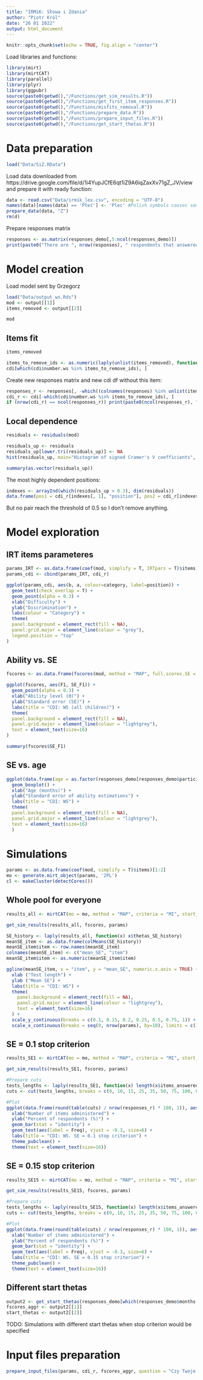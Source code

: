 ```yaml
---
title: "IRMiK: Słowa i Zdania"
author: "Piotr Król"
date: "26 01 2022"
output: html_document
---
```


```r
knitr::opts_chunk$set(echo = TRUE, fig.align = "center")
```

Load libraries and functions:

```r
library(mirt)
library(mirtCAT)
library(parallel)
library(plyr)
library(ggpubr)
source(paste0(getwd(),"/Functions/get_sim_results.R"))
source(paste0(getwd(),"/Functions/get_first_item_responses.R"))
source(paste0(getwd(),"/Functions/misfits_removal.R"))
source(paste0(getwd(),"/Functions/prepare_data.R"))
source(paste0(getwd(),"/Functions/prepare_input_files.R"))
source(paste0(getwd(),"/Functions/get_start_thetas.R"))
```

# Data preparation

```r
load("Data/SiZ.RData")
```

Load data downloaded from https://drive.google.com/file/d/1i4YupJCfE6qt1iZ9A6iqZaxXv71gZ_JV/view and prepare it with ready function: 

```r
data <- read.csv("Data/irmik_lex.csv", encoding = "UTF-8")
names(data)[names(data) == 'Płeć'] <- 'Plec' #Polish symbols causes some problems later when preparing data
prepare_data(data, "Z")
rm(d)
```

Prepare responses matrix

```r
responses <- as.matrix(responses_demo[,5:ncol(responses_demo)])
print(paste0("There are ", nrow(responses), " respondents that answered to ", ncol(responses), " items and there are ", length(which(is.na(responses))), " missing responses."))
```

# Model creation

Load model sent by Grzegorz

```r
load("Data/output_ws.Rds")
mod <- output[[1]]
items_removed <- output[[2]]
```

```r
mod
```

## Items fit

```r
items_removed
```

```r
items_to_remove_ids <- as.numeric(laply(unlist(items_removed), function(x) substr(x, 5, nchar(x))))
cdi[which(cdi$number.ws %in% items_to_remove_ids), ]
```

Create new responses matrix and new cdi df without this item:

```r
responses_r <- responses[, -which((colnames(responses) %in% unlist(items_removed)))]
cdi_r <- cdi[-which(cdi$number.ws %in% items_to_remove_ids), ]
if (nrow(cdi_r) == ncol(responses_r)) print(paste0(ncol(responses_r), " items left after removal."))
```

## Local dependence

```r
residuals <- residuals(mod)
```

```r
residuals_up <- residuals
residuals_up[lower.tri(residuals_up)] <- NA
hist(residuals_up, main="Histogram of signed Cramer's V coefficients", xlab= "Cramer's V")
```

```r
summary(as.vector(residuals_up))
```

The most highly dependent positions:

```r
indexes <- arrayInd(which(residuals_up > 0.3), dim(residuals))
data.frame(pos1 = cdi_r[indexes[, 1], "position"], pos2 = cdi_r[indexes[, 2], "position"], CramersV = residuals_up[indexes])
```

But no pair reach the threshold of 0.5 so I don't remove anything.

# Model exploration

## IRT items parameteres

```r
params_IRT <- as.data.frame(coef(mod, simplify = T, IRTpars = T)$items)[1:2]
params_cdi <- cbind(params_IRT, cdi_r)
```

```r
ggplot(params_cdi, aes(b, a, colour=category, label=position)) +
  geom_text(check_overlap = T) +
  geom_point(alpha = 0.3) +
  xlab("Difficulty") +
  ylab("Discrimination") +
  labs(colour = "Category") +
  theme(
  panel.background = element_rect(fill = NA),
  panel.grid.major = element_line(colour = "grey"),
  legend.position = "top"
)
```

## Ability vs. SE

```r
fscores <- as.data.frame(fscores(mod, method = "MAP", full.scores.SE = T))
```

```r
ggplot(fscores, aes(F1, SE_F1)) +
  geom_point(alpha = 0.3) +
  xlab("Ability level (Θ)") +
  ylab("Standard error (SE)") +
  labs(title = "CDI: WS (all children)") +
  theme(
  panel.background = element_rect(fill = NA),
  panel.grid.major = element_line(colour = "lightgrey"),
  text = element_text(size=16)
)
```

```r
summary(fscores$SE_F1)
```

## SE vs. age

```r
ggplot(data.frame(age = as.factor(responses_demo[responses_demo$participant %in% responses_demo$participant, ]$months), SE = fscores$SE_F1), aes(age, SE)) +
  geom_boxplot() +
  xlab("Age (months)") +
  ylab("Standard error of ability estimations") +
  labs(title = "CDI: WS") +
  theme(
  panel.background = element_rect(fill = NA),
  panel.grid.major = element_line(colour = "lightgrey"),
  text = element_text(size=16)
  )
```

# Simulations

```r
params <- as.data.frame(coef(mod, simplify = T)$items)[1:2]
mo <- generate.mirt_object(params, '2PL')
cl <- makeCluster(detectCores())
```

## Whole pool for everyone

```r
results_all <- mirtCAT(mo = mo, method = "MAP", criteria = "MI", start_item = "MI", local_pattern = responses_r, cl = cl, design = list(min_items = ncol(responses_r)))
```

```r
get_sim_results(results_all, fscores, params)
```

```r
SE_history <- laply(results_all, function(x) x$thetas_SE_history)
meanSE_item <- as.data.frame(colMeans(SE_history))
meanSE_item$item <- row.names(meanSE_item)
colnames(meanSE_item) <- c("mean_SE", "item")
meanSE_item$item <- as.numeric(meanSE_item$item)

ggline(meanSE_item, x = "item", y = "mean_SE", numeric.x.axis = TRUE) +
  xlab ("Test length") +
  ylab ("Mean SE") +
  labs(title = "CDI: WS") +
  theme(
    panel.background = element_rect(fill = NA),
    panel.grid.major = element_line(colour = "lightgrey"),
    text = element_text(size=16)
  ) + 
  scale_y_continuous(breaks = c(0.1, 0.15, 0.2, 0.25, 0.5, 0.75, 1)) + 
  scale_x_continuous(breaks = seq(0, nrow(params), by=10), limits = c(1, 100))
```

## SE = 0.1 stop criterion

```r
results_SE1 <- mirtCAT(mo = mo, method = "MAP", criteria = "MI", start_item = "MI", local_pattern = responses_r, cl = cl, design = list(min_SEM = 0.1))
```

```r
get_sim_results(results_SE1, fscores, params)
```

```r
#Prepare cuts
tests_lengths <- laply(results_SE1, function(x) length(x$items_answered))
cuts <- cut(tests_lengths, breaks = c(0, 10, 15, 25, 35, 50, 75, 100, 665, 666), labels = c("1 - 10", "11 - 15", "16 - 25", "26 - 35", "36 - 50", "51 - 75", "76 - 100", "101 - 665", "666 (all)"))

#Plot
ggplot(data.frame(round(table(cuts) / nrow(responses_r) * 100, 1)), aes(x = cuts, y = Freq)) +
  xlab("Number of items administered") +
  ylab("Percent of respondents (%)") +
  geom_bar(stat = "identity") +
  geom_text(aes(label = Freq), vjust = -0.3, size=6) + 
  labs(title = "CDI: WS. SE = 0.1 stop criterion") +
  theme_pubclean() +
  theme(text = element_text(size=16))
```

## SE = 0.15 stop criterion

```r
results_SE15 <- mirtCAT(mo = mo, method = "MAP", criteria = "MI", start_item = "MI", local_pattern = responses_r, cl = cl, design = list(min_SEM = 0.15))
```

```r
get_sim_results(results_SE15, fscores, params)
```

```r
#Prepare cuts
tests_lengths <- laply(results_SE15, function(x) length(x$items_answered))
cuts <- cut(tests_lengths, breaks = c(0, 10, 15, 25, 35, 50, 75, 100, 665, 666), labels = c("1 - 10", "11 - 15", "16 - 25", "26 - 35", "36 - 50", "51 - 75", "76 - 100", "101 - 665", "666 (all)"))

#Plot
ggplot(data.frame(round(table(cuts) / nrow(responses_r) * 100, 1)), aes(x = cuts, y = Freq)) +
  xlab("Number of items administered") +
  ylab("Percent of respondents (%)") +
  geom_bar(stat = "identity") +
  geom_text(aes(label = Freq), vjust = -0.3, size=6) + 
  labs(title = "CDI: WS. SE = 0.15 stop criterion") +
  theme_pubclean() +
  theme(text = element_text(size=16))
```

## Different start thetas

```r
output2 <- get_start_thetas(responses_demo[which(responses_demo$months >= 16), ], fscores)
fscores_aggr <- output2[[1]]
start_thetas <- output2[[2]]
```

TODO: Simulations with different start thetas when stop criterion would be specified

# Input files preparation

```r
prepare_input_files(params, cdi_r, fscores_aggr, question = "Czy Twoje dziecko rozumie", group = "mowa", file1 = "items-WG-comp.csv", file2 = "startThetas-WG-comp.csv")
```



